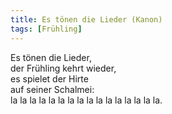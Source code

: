 ```yaml
---
title: Es tönen die Lieder (Kanon)
tags: [Frühling]
---
```



Es tönen die Lieder,  
der Frühling kehrt wieder,  
es spielet der Hirte  
auf seiner Schalmei:  
la la la la la la la la la la la la la la la la.  
